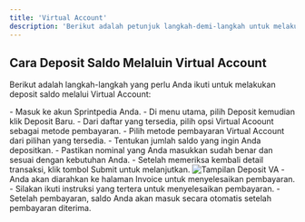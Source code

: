 ```yaml
---
title: 'Virtual Account'
description: 'Berikut adalah petunjuk langkah-demi-langkah untuk melakukan deposit saldo melalui Virtual Account di Sprintpedia.'
---
```


## Cara Deposit Saldo Melaluin Virtual Account
Berikut adalah langkah-langkah yang perlu Anda ikuti untuk melakukan deposit saldo melalui Virtual Account:

<Steps>
    <Step title="Login ke Akun Sprintpedia">
        - Masuk ke akun Sprintpedia Anda.
        - Di menu utama, pilih Deposit kemudian klik Deposit Baru.
    </Step>
    <Step title="Pilih Jenis Pembayaran">
        - Dari daftar yang tersedia, pilih opsi Virtual Acoount sebagai metode pembayaran.
    </Step>
    <Step title="Pilih Metode Pembayaran">
        - Pilih metode pembayaran Virtual Account dari pilihan yang tersedia.
    </Step>
    <Step title="Masukkan Jumlah Deposit">
        - Tentukan jumlah saldo yang ingin Anda depositkan.
        - Pastikan nominal yang Anda masukkan sudah benar dan sesuai dengan kebutuhan Anda.
    </Step>
    <Step title="Konfirmasi Transaksi">
        - Setelah memeriksa kembali detail transaksi, klik tombol Submit untuk melanjutkan.
        <Frame>
        <img src="/images/deposit-va.png" alt="Tampilan Deposit VA" />
        </Frame>
    </Step>
    <Step title="Proses Invoice">
        - Anda akan diarahkan ke halaman Invoice untuk menyelesaikan pembayaran.
        - Silakan ikuti instruksi yang tertera untuk menyelesaikan pembayaran.
        - Setelah pembayaran, saldo Anda akan masuk secara otomatis setelah pembayaran diterima.
    </Step>
</Steps>
